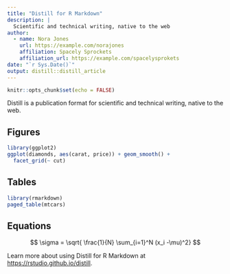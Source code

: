 ```yaml
---
title: "Distill for R Markdown"
description: |
  Scientific and technical writing, native to the web
author:
  - name: Nora Jones 
    url: https://example.com/norajones
    affiliation: Spacely Sprockets
    affiliation_url: https://example.com/spacelysprokets
date: "`r Sys.Date()`"
output: distill::distill_article
---
```


```r
knitr::opts_chunk$set(echo = FALSE)
```

Distill is a publication format for scientific and technical writing, native to the web. 

## Figures

```r
library(ggplot2)
ggplot(diamonds, aes(carat, price)) + geom_smooth() +
  facet_grid(~ cut)
```

## Tables

```r
library(rmarkdown)
paged_table(mtcars)
```

## Equations

$$
\sigma = \sqrt{ \frac{1}{N} \sum_{i=1}^N (x_i -\mu)^2}
$$



Learn more about using Distill for R Markdown at <https://rstudio.github.io/distill>.





